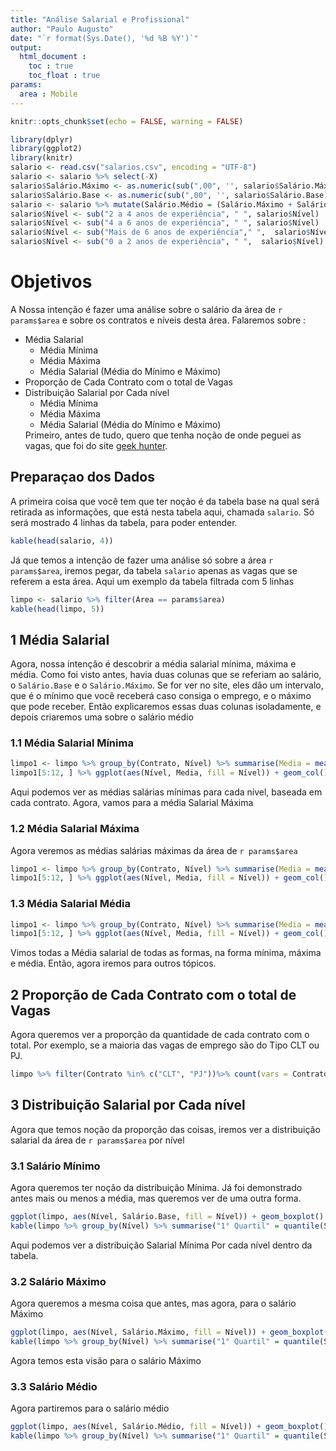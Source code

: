 ---
title: "Análise Salarial e Profissional"
author: "Paulo Augusto"
date: "`r format(Sys.Date(), '%d %B %Y')`"
output: 
  html_document :
    toc : true
    toc_float : true
params:
  area : Mobile
---

```{r setup, include=FALSE}
knitr::opts_chunk$set(echo = FALSE, warning = FALSE)
```

```{r data, include = FALSE}
library(dplyr)
library(ggplot2)
library(knitr)
salario <- read.csv("salarios.csv", encoding = "UTF-8")
salario <- salario %>% select(-X)
salario$Salário.Máximo <- as.numeric(sub(",00", '', salario$Salário.Máximo)) * 1000
salario$Salário.Base <- as.numeric(sub(",00", '', salario$Salário.Base)) * 1000
salario <- salario %>% mutate(Salário.Médio = (Salário.Máximo + Salário.Base)/2)
salario$Nível <- sub("2 a 4 anos de experiência", " ", salario$Nível)
salario$Nível <- sub("4 a 6 anos de experiência", " ", salario$Nível)
salario$Nível <- sub("Mais de 6 anos de experiência"," ",  salario$Nível)
salario$Nível <- sub("0 a 2 anos de experiência", " ",  salario$Nível)
```
# Objetivos

  A Nossa intenção é fazer uma análise sobre o salário da área de `r params$area` e sobre os contratos e níveis desta área. Falaremos sobre : 
  
- Média Salarial
  - Média Mínima
  - Média Máxima
  - Média Salarial (Média do Mínimo e Máximo)
- Proporção de Cada Contrato com o total de Vagas
- Distribuição Salarial por Cada nível
  - Média Mínima
  - Média Máxima
  - Média Salarial (Média do Mínimo e Máximo)


  Primeiro, antes de tudo, quero que tenha noção de onde peguei as vagas, que foi do site [geek hunter](https://www.geekhunter.com.br/vagas).


## Preparaçao dos Dados

  A primeira coisa que você tem que ter noção é da tabela base na qual será retirada as informações, que está nesta tabela aqui, chamada `salario`. Só será mostrado 4 linhas da tabela, para poder entender.

```{r}
kable(head(salario, 4))
```

  Já que temos a intenção de fazer uma análise só sobre a área `r params$area`, iremos pegar, da tabela `salario` apenas as vagas que se referem a esta área. Aqui um exemplo da tabela filtrada com 5 linhas
```{r}
limpo <- salario %>% filter(Área == params$area)
kable(head(limpo, 5))
```

## 1 Média Salarial

  Agora, nossa intenção é descobrir a média salarial mínima, máxima e média. Como foi visto antes, havia duas colunas que se referiam ao salário, o `Salário.Base` e o `Salário.Máximo`. Se for ver no site, eles dão um intervalo, que é o mínimo que você receberá caso consiga o emprego, e o máximo que pode receber. Então explicaremos essas duas colunas isoladamente, e depois criaremos uma sobre o salário médio
  
### 1.1 Média Salarial Mínima

```{r, fig.dim=c(12, 10)}
limpo1 <- limpo %>% group_by(Contrato, Nível) %>% summarise(Media = mean(Salário.Base))
limpo1[5:12, ] %>% ggplot(aes(Nível, Media, fill = Nível)) + geom_col() + coord_flip() + facet_grid(Contrato~.) + theme_bw() + theme(legend.position = "none") + geom_text(aes(label = round(Media), hjust = -0.25), size = 3)
```

Aqui podemos ver as médias salárias mínimas para cada nível, baseada em cada contrato. Agora, vamos para a média Salarial Máxima

### 1.2 Média Salarial Máxima

Agora veremos as médias salárias máximas da área de `r params$area`

```{r, fig.dim=c(12,10)}
limpo1 <- limpo %>% group_by(Contrato, Nível) %>% summarise(Media = mean(Salário.Máximo))
limpo1[5:12, ] %>% ggplot(aes(Nível, Media, fill = Nível)) + geom_col() + coord_flip() + facet_grid(Contrato~.) + theme_bw() + theme(legend.position = "none") + geom_text(aes(label = round(Media), hjust = -0.25), size = 3)
```

### 1.3 Média Salarial Média

```{r, fig.dim=c(12, 10)}
limpo1 <- limpo %>% group_by(Contrato, Nível) %>% summarise(Media = mean(Salário.Médio))
limpo1[5:12, ] %>% ggplot(aes(Nível, Media, fill = Nível)) + geom_col() + coord_flip() + facet_grid(Contrato~.) + theme_bw() + theme(legend.position = "none") + geom_text(aes(label = round(Media), hjust = -0.25), size = 3)
```

Vimos todas a Média salarial de todas as formas, na forma mínima, máxima e média. Então, agora iremos para outros tópicos.

## 2 Proporção de Cada Contrato com o total de Vagas

Agora queremos ver a proporção da quantidade de cada contrato com o total. Por exemplo, se a maioria das vagas de emprego são do Tipo CLT ou PJ.

```{r}
limpo %>% filter(Contrato %in% c("CLT", "PJ"))%>% count(vars = Contrato) %>% mutate(proporcao = n / sum(n) * 100) %>% ggplot(aes(x = "", y = n, fill = vars)) + geom_col() + theme_void() + coord_polar(theta = "y", start = 0) + geom_text(aes(label = paste(round(proporcao, 2), "%")))
```

## 3 Distribuição Salarial por Cada nível

Agora que temos noção da proporção das coisas, iremos ver a distribuição salarial da área de `r params$area` por nível

### 3.1 Salário Mínimo

Agora queremos ter noção da distribuição Mínima. Já foi demonstrado antes mais ou menos a média, mas queremos ver de uma outra forma.

```{r}
ggplot(limpo, aes(Nível, Salário.Base, fill = Nível)) + geom_boxplot() + theme_bw()
kable(limpo %>% group_by(Nível) %>% summarise("1° Quartil" = quantile(Salário.Base, 0.25, na.rm = TRUE), "Mediana" = median(Salário.Base, na.rm = TRUE), "3° Quartil" = quantile(Salário.Base, 0.75, na.rm = TRUE)))
```

Aqui podemos ver a distribuição Salarial Mínima Por cada nível dentro da tabela.

### 3.2 Salário Máximo

Agora queremos a mesma coisa que antes, mas agora, para o salário Máximo

```{r}
ggplot(limpo, aes(Nível, Salário.Máximo, fill = Nível)) + geom_boxplot() + theme_bw()
kable(limpo %>% group_by(Nível) %>% summarise("1° Quartil" = quantile(Salário.Máximo, 0.25, na.rm = TRUE), "Mediana" = median(Salário.Máximo, na.rm = TRUE), "3° Quartil" = quantile(Salário.Máximo, 0.75, na.rm = TRUE)))
```
Agora temos esta visão para o salário Máximo

### 3.3 Salário Médio

Agora partiremos para o salário médio

```{r}
ggplot(limpo, aes(Nível, Salário.Médio, fill = Nível)) + geom_boxplot() + theme_bw()
kable(limpo %>% group_by(Nível) %>% summarise("1° Quartil" = quantile(Salário.Médio, 0.25, na.rm = TRUE), "Mediana" = median(Salário.Médio, na.rm = TRUE), "3° Quartil" = quantile(Salário.Médio, 0.75, na.rm = TRUE)))
```
